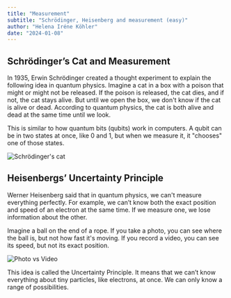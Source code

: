 ```yaml
---
title: "Measurement"
subtitle: "Schrödinger, Heisenberg and measurement (easy)"
author: "Helena Iréne Köhler"
date: "2024-01-08"
---
```


## Schrödinger’s Cat and Measurement

In 1935, Erwin Schrödinger created a thought experiment to explain the following idea in quantum physics. Imagine a cat in a box with a poison that might or might not be released. If the poison is released, the cat dies, and if not, the cat stays alive. But until we open the box, we don't know if the cat is alive or dead. According to quantum physics, the cat is both alive and dead at the same time until we look.

This is similar to how quantum bits (qubits) work in computers. A qubit can be in two states at once, like 0 and 1, but when we measure it, it "chooses" one of those states. 

![Schrödinger's cat](/posts/assets/entries/measurement/measurement_cat.png)

## Heisenbergs’ Uncertainty Principle

Werner Heisenberg said that in quantum physics, we can't measure everything perfectly. For example, we can’t know both the exact position and speed of an electron at the same time. If we measure one, we lose information about the other.

Imagine a ball on the end of a rope. If you take a photo, you can see where the ball is, but not how fast it's moving. If you record a video, you can see its speed, but not its exact position.

![Photo vs Video](/posts/assets/entries/measurement/cam_analogy.png)

This idea is called the Uncertainty Principle. It means that we can’t know everything about tiny particles, like electrons, at once. We can only know a range of possibilities.